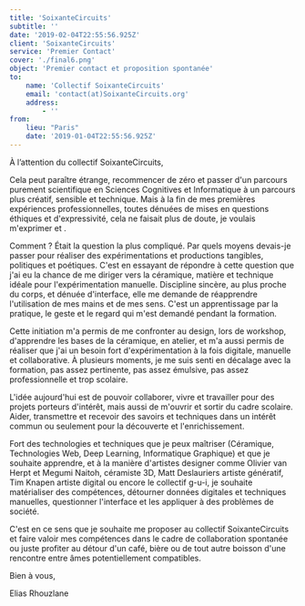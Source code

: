 ```yaml
---
title: 'SoixanteCircuits'
subtitle: ''
date: '2019-02-04T22:55:56.925Z'
client: 'SoixanteCircuits'
service: 'Premier Contact'
cover: './final6.png'
object: 'Premier contact et proposition spontanée'
to:
    name: 'Collectif SoixanteCircuits'
    email: 'contact(at)SoixanteCircuits.org'
    address:
        - ''
from:
    lieu: "Paris"
    date: '2019-01-04T22:55:56.925Z'
---
```


À l’attention du collectif SoixanteCircuits,

Cela peut paraître étrange, recommencer de zéro et passer d'un parcours purement scientifique en Sciences Cognitives et Informatique à un parcours plus créatif, sensible et technique. Mais à la fin de mes premières expériences professionnelles, toutes dénuées de mises en questions éthiques et d'expressivité, cela ne faisait plus de doute, je voulais m'exprimer et .

Comment ? Était la question la plus compliqué. Par quels moyens devais-je passer pour réaliser des expérimentations et productions tangibles, politiques et poétiques. C'est en essayant de répondre à cette question que j'ai eu la chance de me diriger vers la céramique, matière et technique idéale pour l'expérimentation manuelle. Discipline sincère, au plus proche du corps, et dénuée d'interface, elle me demande de réapprendre l'utilisation de mes mains et de mes sens. C'est un apprentissage par la pratique, le geste et le regard qui m'est demandé pendant la formation.

Cette initiation m'a permis de me confronter au design, lors de workshop, d'apprendre les bases de la céramique, en atelier, et m'a aussi permis de réaliser que j'ai un besoin fort d'expérimentation à la fois digitale, manuelle et collaborative. À plusieurs moments, je me suis senti en décalage avec la formation, pas assez pertinente, pas assez émulsive, pas assez professionnelle et trop scolaire.

L'idée aujourd'hui est de pouvoir collaborer, vivre et travailler pour des projets porteurs d'intérêt, mais aussi de m'ouvrir et sortir du cadre scolaire. Aider, transmettre et recevoir des savoirs et techniques dans un intérêt commun ou seulement pour la découverte et l'enrichissement.

Fort des technologies et techniques que je peux maîtriser (Céramique, Technologies Web, Deep Learning, Informatique Graphique) et que je souhaite apprendre, et à la manière d'artistes designer comme Olivier van Herpt et Megumi Naitoh, céramiste 3D, Matt Deslauriers artiste génératif, Tim Knapen artiste digital ou encore le collectif g-u-i, je souhaite matérialiser des compétences, détourner données digitales et techniques manuelles, questionner l'interface et les appliquer à des problèmes de société.

C'est en ce sens que je souhaite me proposer au collectif SoixanteCircuits et faire valoir mes compétences dans le cadre de collaboration spontanée ou juste profiter au détour d'un café, bière ou de tout autre boisson d'une rencontre entre âmes potentiellement compatibles.

Bien à vous,

Elias Rhouzlane
